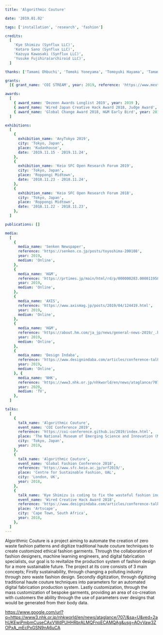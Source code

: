 ```yaml
---
title: 'Algorithmic Couture'

date: '2019.01.02'

tags: ['installation', 'research', 'fashion']

credits:
  [
    'Kye Shimizu (Synflux LLC)',
    'Kotaro Sano (Synflux LLC)',
    'Kazuya Kawasaki (Synflux LLC)',
    'Yusuke Fujihira(archiroid LLC)',
  ]

thanks: ['Tamami Ohbuchi', 'Tomoki Yoneyama', 'Tomoyuki Hayama', 'Tamami Ohbuchi', 'Kenta Tanaka']

grants:
  [{ grant_name: 'COI STREAM', year: 2019, reference: 'https://www.mext.go.jp/a_menu/kagaku/coi/' }]

awards:
  [
    { award_name: 'Dezeen Awards Longlist 2019', year: 2019 },
    { award_name: 'Wired Japan Creative Hack Award 2018, Judge Award', year: 2018 },
    { award_name: 'Global Change Award 2018, H&M Early Bird', year: 2018 },
  ]

exhibitions:
  [
    {
      exhibition_name: 'AnyTokyo 2019',
      city: 'Tokyo, Japan',
      place: 'Kudanhouse',
      date: '2019.11.15 - 2019.11.24',
    },
    {
      exhibition_name: 'Keio SFC Open Research Forum 2019',
      city: 'Tokyo, Japan',
      place: 'Roppongi Midtown',
      date: '2018.11.23 - 2018.11.24',
    },
    {
      exhibition_name: 'Keio SFC Open Research Forum 2018',
      city: 'Tokyo, Japan',
      place: 'Roppongi Midtown',
      date: '2018.11.22 - 2018.11.23',
    },
  ]

publications: []

media:
  [
    {
      media_name: 'Senken Newspaper',
      reference: 'https://senken.co.jp/posts/toyoshima-200108',
      year: 2019,
      medium: 'Online',
    },
    {
      media_name: 'H&M',
      reference: 'https://prtimes.jp/main/html/rd/p/000000283.000011958.html',
      year: 2019,
      medium: 'Online',
    },
    {
      media_name: 'AXIS',
      reference: 'https://www.axismag.jp/posts/2019/04/124419.html',
      year: 2019,
      medium: 'Online',
    },
    {
      media_name: 'H&M',
      reference: 'https://about.hm.com/ja_jp/news/general-news-2019/_.html',
      year: 2019,
      medium: 'Online',
    },
    {
      media_name: 'Design Indaba',
      reference: 'https://www.designindaba.com/articles/conference-talks/kye-shimizu-coding-fix-wasteful-fashion-industry',
      year: 2019,
      medium: 'Online',
    }, {
      media_name: 'NHK',
      reference: 'https://www3.nhk.or.jp/nhkworld/en/news/ataglance/707/',
      year: 2020,
      medium: 'TV',
    },
  ]

talks:
  [
    {
      talk_name: 'Algorithmic Couture',
      event_name: 'COI Conference 2019',
      reference: 'https://coi-conference.github.io/2019/index.html',
      place: 'The National Museum of Emerging Science and Innovation (Miraikan)',
      city: 'Tokyo, Japan',
      year: 2019,
    },
    {
      talk_name: 'Algorithmic Couture',
      event_name: 'Global Fashion Conference 2018',
      reference: 'https://www.sfc.keio.ac.jp/orf2019/',
      place: 'Centre for Sustainable Fashion, UAL',
      city: 'London, UK',
      year: 2018,
    },
    {
      talk_name: 'Kye Shimizu is coding to fix the wasteful fashion industry ',
      event_name: 'Wired Creative Hack Award 2018',
      reference: 'https://www.designindaba.com/articles/conference-talks/kye-shimizu-coding-fix-wasteful-fashion-industry',
      place: 'Artscape',
      city: 'Cape Town, South Africa',
      year: 2018,
    },
  ]
---
```



<TextSection>
  <p>
    Algorithmic Couture is a project aiming to automate the creation of zero waste fashion patterns
    and digitize traditional haute couture techniques to create customized ethical fashion garments.
    Through the collaboration of fashion designers, machine learning engineers, and digital
    fabrication specialists, our goal is to revitalize the production system of fashion design for a
    more sustainable future. The project at its core consists of 3 main concepts; Firstly
    sustainability, through changing a polluting industry through zero waste fashion design.
    Secondly digitization, through digitizing traditional haute couture techniques into parameters
    for an automated digital fabrication production system. Lastly customization, through the mass
    customization of bespoke garments, providing an area of co-creation with customers the ability
    through the use of parameters over designs that would be generated from their body data.
  </p>
</TextSection>

https://www.google.com/url?q=https://www3.nhk.or.jp/nhkworld/en/news/ataglance/707/&sa=U&ved=2ahUKEwiPmbmCuseCAxVWdPUHHRbrALMQFnoECAMQAg&usg=AOvVaw3ZOPxA_mEcPxGSN9nA6uCA
